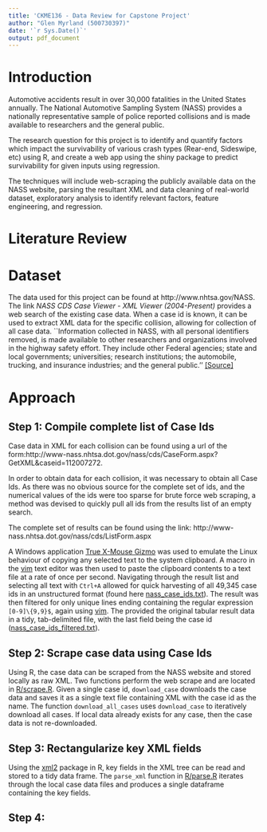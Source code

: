```yaml
---
title: 'CKME136 - Data Review for Capstone Project'
author: "Glen Myrland (500730397)"
date: '`r Sys.Date()`'
output: pdf_document
---
```


# Introduction
<!--
    First, provide the context of the problem and then state the problem (your main research question). 
    Second, write briefly that what are you proposing to solve this problem (don’t write details of the 
    solution here). (You can use part of your abstract here)
-->

Automotive accidents result in over 30,000 fatalities in the United States annually.
The National Automotive Sampling System (NASS) provides a nationally representative sample of police reported collisions and is made available to researchers and the general public.
    
The research question for this project is to identify and quantify factors which impact the survivability of various crash types (Rear-end, Sideswipe, etc) using R, and create a web app using the shiny package to predict survivability for given inputs using regression.
    
The techniques will include web-scraping the publicly available data on the NASS website, parsing the resultant XML and data cleaning of real-world dataset, exploratory analysis to identify relevant factors, feature engineering, and regression.

# Literature Review
<!--
    Write summary of the related papers that you reviewed here.  Write the summary in your own 
    words—don’t use the technical jargon from the paper that you don’t understand. Keep this section 
    short—a short paragraph or few sentences about each paper you reviewed should be sufficient.
-->

# Dataset
<!--
    Give the description of the dataset that you are using along with the individual attributes you will or will 
    not use in your analysis. Also mention the source of the dataset (where did you get it from). In case the 
    data is curated and created by you please explain the details. Descriptive statistics of the attributes and 
    datasets can also be provided here.
-->

The data used for this project can be found at http://www.nhtsa.gov/NASS. The link *NASS CDS Case Viewer - XML Viewer (2004-Present)* provides a web search of the existing case data.
When a case id is known, it can be used to extract XML data for the specific collision, allowing for collection of all case data.
``Information collected in NASS, with all personal identifiers removed, is made available to other researchers and organizations involved in the highway safety effort. They include other Federal agencies; state and local governments; universities; research institutions; the automobile, trucking, and insurance industries; and the general public.'' [[Source]](http://www.nhtsa.gov/DOT/NHTSA/NCSA/Content/PDF/NASSbrochure.pdf)

# Approach
<!--
    Create a block diagram for the steps of your approach to clearly provide an overview. For example, if 
    you first scrapped twitter, second applied NLP techniques to extract keywords, third labelled the tweets 
    as positive and negative using a set of keywords, and fourth build a classifier, then you should create a 
    box for each of the steps with arrows connecting one step to the next one. A sample block diagram is 
    shown below.
    Once this is done, explain each of the steps in detail. What are you planning to do in each step or have 
    already done. For example, in the above case you would create subheadings for each of the steps.  
-->

## Step 1: Compile complete list of Case Ids
<!--
    Write details of the step 1. If there is any source code that you’d like to share then provide the link of 
    the Github.
-->

Case data in XML for each collision can be found using a url of the form:\newline http://www-nass.nhtsa.dot.gov/nass/cds/CaseForm.aspx?GetXML&caseid=112007272.

In order to obtain data for each collision, it was necessary to obtain all Case Ids.
As there was no obvious source for the complete set of ids, and the numerical values of the ids were too sparse for brute force web scraping, a method was devised to quickly pull all ids from the results list of an empty search.

The complete set of results can be found using the link:\newline
http://www-nass.nhtsa.dot.gov/nass/cds/ListForm.aspx

A Windows application [True X-Mouse Gizmo](http://fy.chalmers.se/~appro/nt/TXMouse/) was used to emulate the Linux behaviour of copying any selected text to the system clipboard.
A macro in the [vim](http://www.vim.org/) text editor was then used to paste the clipboard contents to a text file at a rate of once per second.
Navigating through the result list and selecting all text with `Ctrl+A` allowed for quick harvesting of all 49,345 case ids in an unstructured format (found here [nass_case_ids.txt](https://github.com/gmyrland/capstone_project/blob/master/data/nass_case_ids.txt)).
The result was then filtered for only unique lines ending containing the regular expression `[0-9]\{9,9}$`, again using [vim](http://www.vim.org).
The provided the original tabular result data in a tidy, tab-delimited file, with the last field being the case id ([nass_case_ids_filtered.txt](https://github.com/gmyrland/capstone_project/blob/master/data/nass_case_ids_filtered.txt)).

## Step 2: Scrape case data using Case Ids

Using R, the case data can be scraped from the NASS website and stored locally as raw XML. 
Two functions perform the web scrape and are located in [R/scrape.R](https://github.com/gmyrland/capstone_project/blob/master/R/scrape.R).
Given a single case id, `download_case` downloads the case data and saves it as a single text file containing XML with the case id as the name. The function `download_all_cases` uses `download_case` to iteratively download all cases.
If local data already exists for any case, then the case data is not re-downloaded.

## Step 3: Rectangularize key XML fields

Using the [xml2](https://cran.r-project.org/web/packages/xml2/index.html) package in R, key fields in the XML tree can be read and stored to a tidy data frame.
The `parse_xml` function in [R/parse.R](https://github.com/gmyrland/capstone_project/blob/master/R/parse.R) iterates through the local case data files and produces a single dataframe containing the key fields.

## Step 4:
